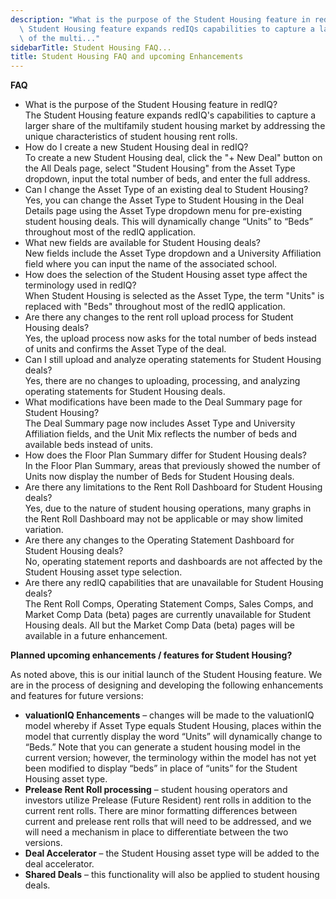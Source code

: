 ```yaml
---
description: "What is the purpose of the Student Housing feature in redIQ?  \nThe\
  \ Student Housing feature expands redIQs capabilities to capture a larger share\
  \ of the multi..."
sidebarTitle: Student Housing FAQ...
title: Student Housing FAQ and upcoming Enhancements
---
```


**FAQ**


* What is the purpose of the Student Housing feature in redIQ?  
The Student Housing feature expands redIQ's capabilities to capture a larger share of the multifamily student housing market by addressing the unique characteristics of student housing rent rolls.
* How do I create a new Student Housing deal in redIQ?  
To create a new Student Housing deal, click the "+ New Deal" button on the All Deals page, select "Student Housing" from the Asset Type dropdown, input the total number of beds, and enter the full address.
* Can I change the Asset Type of an existing deal to Student Housing?  
Yes, you can change the Asset Type to Student Housing in the Deal Details page using the Asset Type dropdown menu for pre-existing student housing deals. This will dynamically change “Units” to “Beds” throughout most of the redIQ application.
* What new fields are available for Student Housing deals?  
New fields include the Asset Type dropdown and a University Affiliation field where you can input the name of the associated school.
* How does the selection of the Student Housing asset type affect the terminology used in redIQ?  
When Student Housing is selected as the Asset Type, the term "Units" is replaced with "Beds" throughout most of the redIQ application.
* Are there any changes to the rent roll upload process for Student Housing deals?  
Yes, the upload process now asks for the total number of beds instead of units and confirms the Asset Type of the deal.
* Can I still upload and analyze operating statements for Student Housing deals?  
Yes, there are no changes to uploading, processing, and analyzing operating statements for Student Housing deals.
* What modifications have been made to the Deal Summary page for Student Housing?  
The Deal Summary page now includes Asset Type and University Affiliation fields, and the Unit Mix reflects the number of beds and available beds instead of units.
* How does the Floor Plan Summary differ for Student Housing deals?  
In the Floor Plan Summary, areas that previously showed the number of Units now display the number of Beds for Student Housing deals.
* Are there any limitations to the Rent Roll Dashboard for Student Housing deals?  
Yes, due to the nature of student housing operations, many graphs in the Rent Roll Dashboard may not be applicable or may show limited variation.
* Are there any changes to the Operating Statement Dashboard for Student Housing deals?  
No, operating statement reports and dashboards are not affected by the Student Housing asset type selection.
* Are there any redIQ capabilities that are unavailable for Student Housing deals?  
The Rent Roll Comps, Operating Statement Comps, Sales Comps, and Market Comp Data (beta) pages are currently unavailable for Student Housing deals. All but the Market Comp Data (beta) pages will be available in a future enhancement.


**Planned upcoming enhancements / features for Student Housing?**


As noted above, this is our initial launch of the Student Housing feature. We are in the process of designing and developing the following enhancements and features for future versions:


* **valuationIQ Enhancements** – changes will be made to the valuationIQ model whereby if Asset Type equals Student Housing, places within the model that currently display the word “Units” will dynamically change to “Beds.” Note that you can generate a student housing model in the current version; however, the terminology within the model has not yet been modified to display “beds” in place of “units” for the Student Housing asset type.
* **Prelease Rent Roll processing** – student housing operators and investors utilize Prelease (Future Resident) rent rolls in addition to the current rent rolls. There are minor formatting differences between current and prelease rent rolls that will need to be addressed, and we will need a mechanism in place to differentiate between the two versions.
* **Deal Accelerator** – the Student Housing asset type will be added to the deal accelerator.
* **Shared Deals** – this functionality will also be applied to student housing deals.